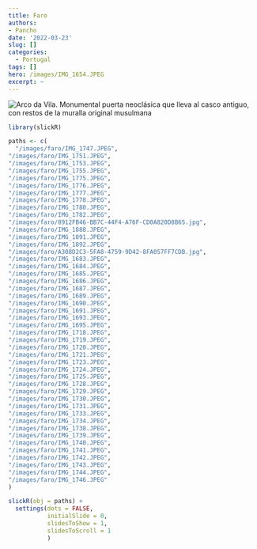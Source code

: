 ```yaml
---
title: Faro
authors: 
- Pancho
date: '2022-03-23'
slug: []
categories:
  - Portugal
tags: []
hero: /images/IMG_1654.JPEG
excerpt: ~
---
```


![](/images/faro/IMG_1721.JPEG "Arco da Vila. Monumental puerta neoclásica que lleva al casco antiguo, con restos de la muralla original musulmana")

```r
library(slickR)

paths <- c(
  "/images/faro/IMG_1747.JPEG",
"/images/faro/IMG_1751.JPEG",
"/images/faro/IMG_1753.JPEG",
"/images/faro/IMG_1755.JPEG",
"/images/faro/IMG_1775.JPEG",
"/images/faro/IMG_1776.JPEG",
"/images/faro/IMG_1777.JPEG",
"/images/faro/IMG_1778.JPEG",
"/images/faro/IMG_1780.JPEG",
"/images/faro/IMG_1782.JPEG",
"/images/faro/8912FB46-BB7C-44F4-A76F-CD0A820D8B65.jpg",
"/images/faro/IMG_1888.JPEG",
"/images/faro/IMG_1891.JPEG",
"/images/faro/IMG_1892.JPEG",
"/images/faro/A308D2C3-5FA8-4759-9D42-8FA057FF7CDB.jpg",
"/images/faro/IMG_1683.JPEG",
"/images/faro/IMG_1684.JPEG",
"/images/faro/IMG_1685.JPEG",
"/images/faro/IMG_1686.JPEG",
"/images/faro/IMG_1687.JPEG",
"/images/faro/IMG_1689.JPEG",
"/images/faro/IMG_1690.JPEG",
"/images/faro/IMG_1691.JPEG",
"/images/faro/IMG_1693.JPEG",
"/images/faro/IMG_1695.JPEG",
"/images/faro/IMG_1718.JPEG",
"/images/faro/IMG_1719.JPEG",
"/images/faro/IMG_1720.JPEG",
"/images/faro/IMG_1721.JPEG",
"/images/faro/IMG_1723.JPEG",
"/images/faro/IMG_1724.JPEG",
"/images/faro/IMG_1725.JPEG",
"/images/faro/IMG_1728.JPEG",
"/images/faro/IMG_1729.JPEG",
"/images/faro/IMG_1730.JPEG",
"/images/faro/IMG_1731.JPEG",
"/images/faro/IMG_1733.JPEG",
"/images/faro/IMG_1734.JPEG",
"/images/faro/IMG_1738.JPEG",
"/images/faro/IMG_1739.JPEG",
"/images/faro/IMG_1740.JPEG",
"/images/faro/IMG_1741.JPEG",
"/images/faro/IMG_1742.JPEG",
"/images/faro/IMG_1743.JPEG",
"/images/faro/IMG_1744.JPEG",
"/images/faro/IMG_1746.JPEG"
)

slickR(obj = paths) + 
  settings(dots = FALSE,
           initialSlide = 0,
           slidesToShow = 1,
           slidesToScroll = 1
           )
```
